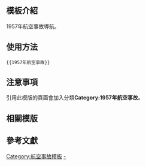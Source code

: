 <includeonly><!-- 在這裡加入模板的保護標識 --></includeonly><noinclude>{{Documentation subpage}}</noinclude>
<!-- 在本行下編輯模板說明 -->

== 模板介紹 ==

1957年航空事故導航。

==使用方法==

<pre>{{1957年航空事故}}</pre>

== 注意事項 ==

引用此模版的頁面會加入分類'''Category:1957年航空事故'''。

== 相關模版 ==

{{歷年航空事故模板}}

== 參考文獻 ==

<includeonly>
<!-- 本行下加入模板的分類 -->
[[Category:航空事故模板]]
[[Category:1957年航空事故|-]]
</includeonly>